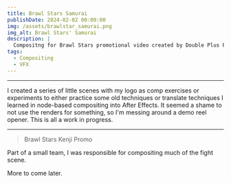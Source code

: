 ```yaml
---
title: Brawl Stars Samurai
publishDate: 2024-02-02 00:00:00
img: /assets/brawlstar_samurai.png
img_alt: Brawl Stars' Samurai
description: |
  Compositng for Brawl Stars promotional video created by Double Plus Productions
tags:
  - Compositing
  - VFX
---
```


<YouTube id="(https://www.youtube.com/watch?v=Q8D95ErQbjk" />

---

I created a series of little scenes with my logo as comp exercises or experiments to either practice some old
techniques or translate techniques I learned in node-based compositing into After Effects. It seemed a shame 
to not use the renders for something, so I'm messing around a demo reel opener. This is all a work in progress.

---

> Brawl Stars Kenji Promo

Part of a small team, I was responsible for compositing much of the fight scene.

More to come later.